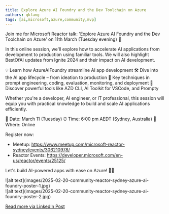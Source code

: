 ```yaml
---
title: Explore Azure AI Foundry and the Dev Toolchain on Azure
authors: qkfang
tags: [ai,microsoft,azure,community,mvp]
---
```



Join me for Microsoft Reactor talk: 'Explore Azure AI Foundry and the Dev Toolchain on Azure' on 11th March (Tuesday evening) 🎉

In this online session, we'll explore how to accelerate AI applications from development to production using familiar tools. We will also highlight BestOfAI updates from Ignite 2024 and their impact on AI development.

💡 Learn how AzureAIFoundry streamline AI app development
🛠 Dive into the AI app lifecycle – from ideation to production
📌 Key techniques in prompt engineering, coding, evaluation, monitoring, and deployment
🚀 Discover powerful tools like AZD CLI, AI Toolkit for VSCode, and Prompty

Whether you're a developer, AI engineer, or IT professional, this session will equip you with practical knowledge to build and scale AI applications efficiently.

📅 Date: March 11 (Tuesday)
⏰ Time: 6:00 pm AEDT (Sydney, Australia)
📍 Where: Online 

Register now:
- Meetup: https://www.meetup.com/microsoft-reactor-sydney/events/306210978/
- Reactor Events: https://developer.microsoft.com/en-us/reactor/events/25125/

Let's build AI-powered apps with ease on Azure! 🚀✨ 

<div className="img-grid">
  <div className="img-item">
    ![alt text](images/2025-02-20-community-reactor-sydney-azure-ai-foundry-poster-1.jpg)
  </div>
  <div className="img-item">
    ![alt text](images/2025-02-20-community-reactor-sydney-azure-ai-foundry-poster-2.jpg)
  </div>
</div>

<a href="https://www.linkedin.com/posts/qkfang_bestofai-ignite-azureaifoundry-activity-7298835694104285184-U_oy" target="_blank">Read more via LinkedIn Post</a>
